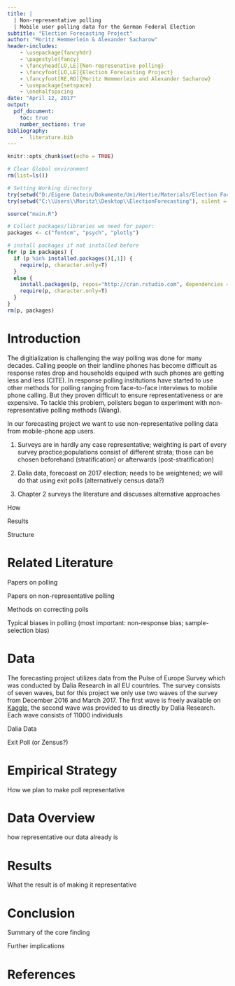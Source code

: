 ```yaml
---
title: |
  | Non-representative polling
  | Mobile user polling data for the German Federal Election
subtitle: "Election Forecasting Project"
author: "Moritz Hemmerlein & Alexander Sacharow"
header-includes:
    - \usepackage{fancyhdr}
    - \pagestyle{fancy}
    - \fancyhead[LO,LE]{Non-represenative polling}
    - \fancyfoot[LO,LE]{Election Forecasting Project}
    - \fancyfoot[RE,RO]{Moritz Hemmerlein and Alexander Sacharow}
    - \usepackage{setspace}
    - \onehalfspacing
date: "April 12, 2017"
output: 
  pdf_document:
    toc: true
    number_sections: true
bibliography:
    -  literature.bib
---
```


```r
knitr::opts_chunk$set(echo = TRUE)

# Clear Global environment
rm(list=ls())

# Setting Working directory
try(setwd("D:/Eigene Datein/Dokumente/Uni/Hertie/Materials/Election Forecasting/ElectionForecasting"), silent = TRUE)
try(setwd("C:\\Users\\Moritz\\Desktop\\ElectionForecasting"), silent = TRUE)

source("main.R")

# Collect packages/libraries we need for paper:
packages <- c("fontcm", "psych", "plotly")

# install packages if not installed before
for (p in packages) {
  if (p %in% installed.packages()[,1]) {
    require(p, character.only=T)
  }
  else {
    install.packages(p, repos="http://cran.rstudio.com", dependencies = TRUE)
    require(p, character.only=T)
  }
}
rm(p, packages)
```

# Introduction

The digitialization is challenging the way polling was done for many decades. Calling people on their landline phones has become difficult as response rates drop and households equiped with such phones are getting less and less (CITE). In response polling institutions have started to use other methods for polling ranging from face-to-face interviews to mobile phone calling. But they proven difficult to ensure representativeness or are expensive. To tackle this problem, pollsters began to experiment with non-representative polling methods (Wang).

In our forecasting project we want to use non-representative polling data from mobile-phone app users. 

1. Surveys are in hardly any case representative; weighting is part of every survey practice;populations consist of different strata; those can be chosen beforehand (stratification) or afterwards (post-stratification)

2. Dalia data, forecoast on 2017 election; needs to be weightened; we will do that using exit polls (alternatively census data?)

3. Chapter 2 surveys the literature and discusses alternative approaches

How

Results

Structure

# Related Literature

Papers on polling

Papers on non-representative polling

Methods on correcting polls

Typical biases in polling (most important: non-response bias; sample-selection bias)

# Data

The forecasting project utilizes data from the Pulse of Europe Survey which was conducted by Dalia Research in all EU countries. The survey consists of seven waves, but for this project we only use two waves of the survey from December 2016 and March 2017. The first wave is freely available on [Kaggle](https://www.kaggle.com/daliaresearch/trump-effect), the second wave was provided to us directly by Dalia Research. Each wave consists of 11000 individuals 

Dalia Data

Exit Poll (or Zensus?)



# Empirical Strategy

How we plan to make poll representative

# Data Overview

how representative our data already is

# Results

What the result is of making it representative

# Conclusion

Summary of the core finding

Further implications

# References


